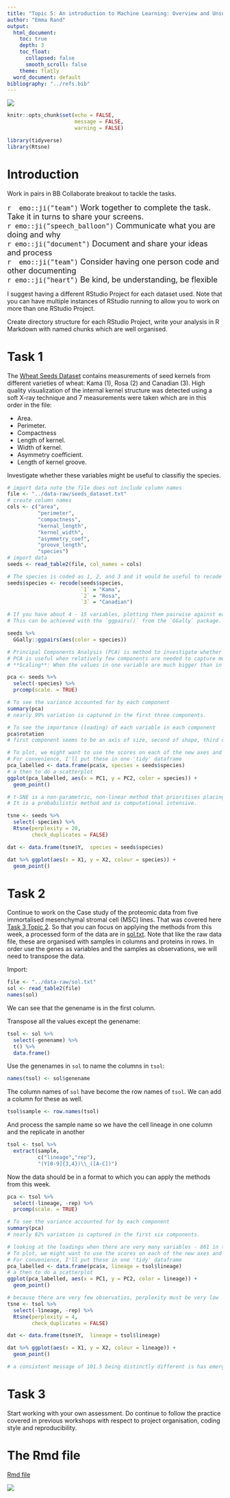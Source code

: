 ```yaml
---
title: "Topic 5: An introduction to Machine Learning: Overview and Unsupervised methods"
author: "Emma Rand"
output:
  html_document:
    toc: true
    depth: 3
    toc_float:
      collapsed: false
      smooth_scroll: false
    theme: flatly
  word_document: default
bibliography: "../refs.bib"
---
```


![](../pics/58M.png)

```r
knitr::opts_chunk$set(echo = FALSE,
                      message = FALSE,
                      warning = FALSE)
```

```r
library(tidyverse)
library(Rtsne)
```

# Introduction

Work in pairs in BB Collaborate breakout to tackle the tasks.

<font size = "4"> `r  emo::ji("team")` Work together to complete the task. Take it in turns to share your screens.\
`r emo::ji("speech_balloon")` Communicate what you are doing and why\
`r emo::ji("document")` Document and share your ideas and process\
`r  emo::ji("team")` Consider having one person code and other documenting\
`r emo::ji("heart")` Be kind, be understanding, be flexible\
</font>

I suggest having a different RStudio Project for each dataset used. Note that you can have multiple instances of RStudio running to allow you to work on more than one RStudio Project.

Create directory structure for each RStudio Project, write your analysis in R Markdown with named chunks which are well organised.

# Task 1

The [Wheat Seeds Dataset](../data-raw/seeds_dataset.txt) contains measurements of seed kernels from different varieties of wheat: Kama (1), Rosa (2) and Canadian (3). High quality visualization of the internal kernel structure was detected using a soft X-ray technique and 7 measurements were taken which are in this order in the file:

-   Area.
-   Perimeter.
-   Compactness
-   Length of kernel.
-   Width of kernel.
-   Asymmetry coefficient.
-   Length of kernel groove.

Investigate whether these variables might be useful to classifiy the species.

```r
# import data note the file does not include column names
file <- "../data-raw/seeds_dataset.txt"
# create column names
cols <- c("area", 
          "perimeter",
          "compactness",
          "kernal_length",
          "kernel_width",
          "asymmetry_coef",
          "groove_length",
          "species")
# import data
seeds <- read_table2(file, col_names = cols)

# The species is coded as 1, 2, and 3 and it would be useful to recode to the species names:
seeds$species <- recode(seeds$species,
                        `1` = "Kama",
                        `2` = "Rosa",
                        `3` = "Canadian")
```

```r
# If you have about 4 - 15 variables, plotting them pairwise against each other gives a nice overview. 
# This can be achieved with the `ggpairs()` from the `GGally` package.

seeds %>% 
  GGally::ggpairs(aes(color = species)) 

```

```r
# Principal Components Analysis (PCA) is method to investigate whether you have groups or patterns in a dataset. It is 'data reduction' or 'dimension reduction' method and creates a set of 'components' (axes) which are linear combinations of the original variables. 
# PCA is useful when relatively few components are needed to capture most of the variation in the data.
# **Scaling**: When the values in one variable are much bigger than in others we usually scale all the variable (mean of zero and a unit variance) before undertaking PCA to avoid the variable with the biggest values dominating the analysis.

pca <- seeds %>% 
  select(-species) %>% 
  prcomp(scale. = TRUE)

# To see the variance accounted for by each component
summary(pca)
# nearly 99% variation is captured in the first three components.

# To see the importance (loading) of each variable in each component
pca$rotation
# first component seems to be an axis of size, second of shape, third of density

# To plot, we might want to use the scores on each of the new axes and colour them by species. The scores are in a variable called $x
# For convenience, I'll put these in one 'tidy' dataframe
pca_labelled <- data.frame(pca$x, species = seeds$species)
# a then to do a scatterplot
ggplot(pca_labelled, aes(x = PC1, y = PC2, color = species)) +
  geom_point()

# t-SNE is a non-parametric, non-linear method that prioritises placing similar observations near each other.
# It is a probabilistic method and is computational intensive.

tsne <- seeds %>% 
  select(-species) %>%
  Rtsne(perplexity = 20,
        check_duplicates = FALSE)

dat <- data.frame(tsne$Y,  species = seeds$species)

dat %>% ggplot(aes(x = X1, y = X2, colour = species)) +
  geom_point()
```


# Task 2

Continue to work on the Case study of the proteomic data from five immortalised mesenchymal stromal cell (MSC) lines. That was covered here [Task 3 Topic 2](02_tidying_data.html#Task_3). So that you can focus on applying the methods from this week, a processed form of the data are in [sol.txt](../data-raw/sol.txt). Note that like the raw data file, these are organised with samples in columns and proteins in rows. In order use the genes as variables and the samples as observations, we will need to transpose the data.

Import:

```r
file <- "../data-raw/sol.txt"
sol <- read_table2(file)
names(sol)
```

We can see that the genename is in the first column.

Transpose all the values except the genename:

```r
tsol <- sol %>% 
  select(-genename) %>% 
  t() %>% 
  data.frame()
```

Use the genenames in `sol` to name the columns in `tsol`:

```r
names(tsol) <- sol$genename
```

The column names of `sol` have become the row names of `tsol`. We can add a column for these as well.

```r
tsol$sample <- row.names(tsol)
```

And process the sample name so we have the cell lineage in one column and the replicate in another

```r
tsol <- tsol %>% 
  extract(sample, 
          c("lineage","rep"),
          "(Y[0-9]{3,4})\\_([A-C])")
```

Now the data should be in a format to which you can apply the methods from this week.

```r
pca <- tsol %>% 
  select(-lineage, -rep) %>%
  prcomp(scale. = TRUE)

# To see the variance accounted for by each component
summary(pca)
# nearly 82% variation is captured in the first six components.

# looking at the loadings when there are very many variables - 861 in this case - is usually not that helpful
# To plot, we might want to use the scores on each of the new axes and colour them by species. The scores are in a variable called $x
# For convenience, I'll put these in one 'tidy' dataframe
pca_labelled <- data.frame(pca$x, lineage = tsol$lineage)
# a then to do a scatterplot
ggplot(pca_labelled, aes(x = PC1, y = PC2, color = lineage)) +
  geom_point()

# because there are very few observatios, perplexity must be very low
tsne <- tsol %>% 
  select(-lineage, -rep) %>%
  Rtsne(perplexity = 4,
        check_duplicates = FALSE)

dat <- data.frame(tsne$Y,  lineage = tsol$lineage)

dat %>% ggplot(aes(x = X1, y = X2, colour = lineage)) +
  geom_point()

# a consistent message of 101.5 being distinctly different is has emerged.
```

# Task 3

Start working with your own assessment. Do continue to follow the practice covered in previous workshops with respect to project organisation, coding style and reproducibility.

# The Rmd file

[Rmd file](05_intro_to_ML_unsupervised.html)

![](../pics/58Mend.png)
